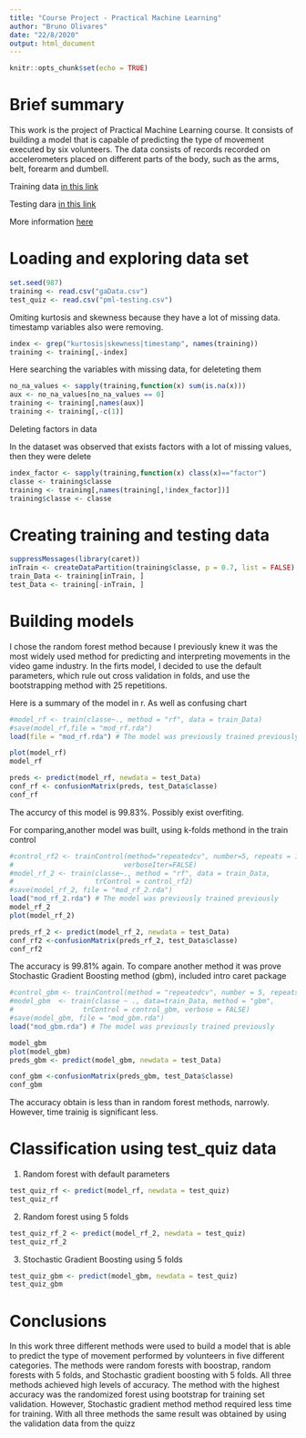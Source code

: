 ```yaml
---
title: "Course Project - Practical Machine Learning"
author: "Bruno Olivares"
date: "22/8/2020"
output: html_document
---
```


```r
knitr::opts_chunk$set(echo = TRUE)
```
# Brief summary

This work is the project of Practical Machine Learning course. It consists of building a model that is capable of predicting the type of movement executed by six volunteers. The data consists of records recorded on accelerometers placed on different parts of the body, such as the arms, belt, forearm and dumbell. 

Training data [in this link](https://d396qusza40orc.cloudfront.net/predmachlearn/pml-training.csv)

Testing dara [in this link](https://d396qusza40orc.cloudfront.net/predmachlearn/pml-testing.csv)

More information [here](http://web.archive.org/web/20161224072740/http:/groupware.les.inf.puc-rio.br/har)

# Loading and exploring data set

```r
set.seed(987)
training <- read.csv("gaData.csv")
test_quiz <- read.csv("pml-testing.csv")
```

Omiting kurtosis and skewness because they have a lot of missing data.
timestamp variables also were removing.

```r
index <- grep("kurtosis|skewness|timestamp", names(training))
training <- training[,-index]
```

Here searching the variables with missing data, for deleteting them

```r
no_na_values <- sapply(training,function(x) sum(is.na(x)))
aux <- no_na_values[no_na_values == 0]
training <- training[,names(aux)]
training <- training[,-c(1)]
```

Deleting factors in data

In the dataset was observed that exists factors with a lot of missing values, then they were delete

```r
index_factor <- sapply(training,function(x) class(x)=="factor")
classe <- training$classe
training <- training[,names(training[,!index_factor])]
training$classe <- classe
```


# Creating training and testing data

```r
suppressMessages(library(caret))
inTrain <- createDataPartition(training$classe, p = 0.7, list = FALSE)
train_Data <- training[inTrain, ]
test_Data <- training[-inTrain, ]
```

# Building models

I chose the random forest method because I previously knew it was the most widely used method for predicting and interpreting movements in the video game industry. 
In the firts model, I decided to use the default parameters, which rule out cross validation in folds, and use the bootstrapping method with 25 repetitions.

Here is a summary of the model in r. As well as confusing chart

```r
#model_rf <- train(classe~., method = "rf", data = train_Data)
#save(model_rf,file = "mod_rf.rda")
load(file = "mod_rf.rda") # The model was previously trained previously

plot(model_rf)
model_rf

preds <- predict(model_rf, newdata = test_Data)
conf_rf <- confusionMatrix(preds, test_Data$classe)
conf_rf
```

The accurcy of this model is 99.83%. Possibly exist overfiting.

For comparing,another model was built, using k-folds methond in the train control


```r
#control_rf2 <- trainControl(method="repeatedcv", number=5, repeats = 1,
#                           verboseIter=FALSE)
#model_rf_2 <- train(classe~., method = "rf", data = train_Data, 
#                    trControl = control_rf2)
#save(model_rf_2, file = "mod_rf_2.rda")
load("mod_rf_2.rda") # The model was previously trained previously
model_rf_2
plot(model_rf_2)

preds_rf_2 <- predict(model_rf_2, newdata = test_Data)
conf_rf2 <-confusionMatrix(preds_rf_2, test_Data$classe)
conf_rf2
```

The accuracy is 99.81% again. To compare another method it was prove  Stochastic Gradient Boosting method (gbm), included intro caret package

```r
#control_gbm <- trainControl(method = "repeatedcv", number = 5, repeats = #1)
#model_gbm  <- train(classe ~ ., data=train_Data, method = "gbm", 
#                 trControl = control_gbm, verbose = FALSE)
#save(model_gbm, file = "mod_gbm.rda")
load("mod_gbm.rda") # The model was previously trained previously

model_gbm
plot(model_gbm)
preds_gbm <- predict(model_gbm, newdata = test_Data)

conf_gbm <-confusionMatrix(preds_gbm, test_Data$classe)
conf_gbm
```

The accuracy obtain is less than in random forest methods, narrowly. However, time trainig is significant less.

# Classification using test_quiz data

1. Random forest with default parameters

```r
test_quiz_rf <- predict(model_rf, newdata = test_quiz)
test_quiz_rf

```

2. Random forest using 5 folds

```r
test_quiz_rf_2 <- predict(model_rf_2, newdata = test_quiz)
test_quiz_rf_2
```

3. Stochastic Gradient Boosting using 5 folds

```r
test_quiz_gbm <- predict(model_gbm, newdata = test_quiz)
test_quiz_gbm
```

# Conclusions

In this work three different methods were used to build a model that is able to predict the type of movement performed by volunteers in five different categories. The methods were random forests with boostrap, random forests with 5 folds, and Stochastic gradient boosting with 5 folds. All three methods achieved high levels of accuracy.  The method with the highest accuracy was the randomized forest using bootstrap for training set validation. However, Stochastic gradient method method required less time for training. With all three methods the same result was obtained by using the validation data from the quizz

